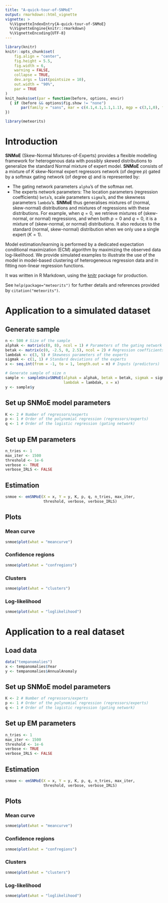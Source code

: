 ```yaml
---
title: "A-quick-tour-of-SNMoE"
output: rmarkdown::html_vignette
vignette: >
  %\VignetteIndexEntry{A-quick-tour-of-SNMoE}
  %\VignetteEngine{knitr::rmarkdown}
  %\VignetteEncoding{UTF-8}
---
```


```r
library(knitr)
knitr::opts_chunk$set(
	fig.align = "center",
	fig.height = 5.5,
	fig.width = 6,
	warning = FALSE,
	collapse = TRUE,
	dev.args = list(pointsize = 10),
	out.width = "90%",
	par = TRUE
)
knit_hooks$set(par = function(before, options, envir)
  { if (before && options$fig.show != "none") 
       par(family = "sans", mar = c(4.1,4.1,1.1,1.1), mgp = c(3,1,0), tcl = -0.5)
})
```

```r
library(meteorits)
```

# Introduction

**SNMoE** (Skew-Normal Mixtures-of-Experts) provides a flexible modelling 
framework for heterogenous data with possibly skewed distributions to 
generalize the standard Normal mixture of expert model. **SNMoE** consists of 
a mixture of *K* skew-Normal expert regressors network (of degree *p*) gated by
a softmax gating network (of degree *q*) and is represented by:

* The gating network parameters `alpha`'s of the softmax net.
* The experts network parameters: The location parameters (regression 
coefficients) `beta`'s, scale parameters `sigma`'s, and the skewness 
parameters `lambda`'s. **SNMoE** thus generalises mixtures of (normal, 
skew-normal) distributions and mixtures of regressions with these 
distributions. For example, when $q=0$, we retrieve mixtures of (skew-normal, 
or normal) regressions, and when both $p=0$ and $q=0$, it is a mixture of 
(skew-normal, or normal) distributions. It also reduces to the standard 
(normal, skew-normal) distribution when we only use a single expert ($K=1$).

Model estimation/learning is performed by a dedicated expectation conditional 
maximization (ECM) algorithm by maximizing the observed data log-likelihood. 
We provide simulated examples to illustrate the use of the model in 
model-based clustering of heterogeneous regression data and in fitting 
non-linear regression functions.

It was written in R Markdown, using the [knitr](https://cran.r-project.org/package=knitr) 
package for production.

See `help(package="meteorits")` for further details and references provided by
`citation("meteorits")`.

# Application to a simulated dataset

## Generate sample

```r
n <- 500 # Size of the sample
alphak <- matrix(c(0, 8), ncol = 1) # Parameters of the gating network
betak <- matrix(c(0, -2.5, 0, 2.5), ncol = 2) # Regression coefficients of the experts
lambdak <- c(3, 5) # Skewness parameters of the experts
sigmak <- c(1, 1) # Standard deviations of the experts
x <- seq.int(from = -1, to = 1, length.out = n) # Inputs (predictors)

# Generate sample of size n
sample <- sampleUnivSNMoE(alphak = alphak, betak = betak, sigmak = sigmak, 
                          lambdak = lambdak, x = x)
y <- sample$y
```

## Set up SNMoE model parameters

```r
K <- 2 # Number of regressors/experts
p <- 1 # Order of the polynomial regression (regressors/experts)
q <- 1 # Order of the logistic regression (gating network)
```

## Set up EM parameters

```r
n_tries <- 1
max_iter <- 1500
threshold <- 1e-6
verbose <- TRUE
verbose_IRLS <- FALSE
```

## Estimation

```r
snmoe <- emSNMoE(X = x, Y = y, K, p, q, n_tries, max_iter, 
                 threshold, verbose, verbose_IRLS)
```


## Plots

### Mean curve

```r
snmoe$plot(what = "meancurve")
```

### Confidence regions

```r
snmoe$plot(what = "confregions")
```

### Clusters

```r
snmoe$plot(what = "clusters")
```

### Log-likelihood

```r
snmoe$plot(what = "loglikelihood")
```

# Application to a real dataset

## Load data

```r
data("tempanomalies")
x <- tempanomalies$Year
y <- tempanomalies$AnnualAnomaly
```

## Set up SNMoE model parameters

```r
K <- 2 # Number of regressors/experts
p <- 1 # Order of the polynomial regression (regressors/experts)
q <- 1 # Order of the logistic regression (gating network)
```

## Set up EM parameters

```r
n_tries <- 1
max_iter <- 1500
threshold <- 1e-6
verbose <- TRUE
verbose_IRLS <- FALSE
```

## Estimation

```r
snmoe <- emSNMoE(X = x, Y = y, K, p, q, n_tries, max_iter, 
                 threshold, verbose, verbose_IRLS)
```


## Plots

### Mean curve

```r
snmoe$plot(what = "meancurve")
```

### Confidence regions

```r
snmoe$plot(what = "confregions")
```

### Clusters

```r
snmoe$plot(what = "clusters")
```

### Log-likelihood

```r
snmoe$plot(what = "loglikelihood")
```
